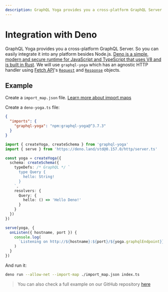 ```yaml
---
description: GraphQL Yoga provides you a cross-platform GraphQL Server. So you can easily integrate it into any platform besides Node.js.
---
```


# Integration with Deno

GraphQL Yoga provides you a cross-platform GraphQL Server. So you can easily integrate it into any platform besides Node.js.
[Deno is a simple, modern and secure runtime for JavaScript and TypeScript that uses V8 and is built in Rust](https://deno.land/).
We will use `graphql-yoga` which has an agnostic HTTP handler using [Fetch API](https://developer.mozilla.org/en-US/docs/Web/API/Fetch_API/Using_Fetch)'s [`Request`](https://developer.mozilla.org/en-US/docs/Web/API/Request) and [`Response`](https://developer.mozilla.org/en-US/docs/Web/API/Response) objects.

## Example

Create a `import_map.json` file. [Learn more about import maps](https://deno.land/manual/basics/import_maps)

Create a `deno-yoga.ts` file:

```json filename="import_map.json" {3}
{
  "imports": {
    "graphql-yoga": "npm:graphql-yoga@^3.7.3"
  }
}
```

```ts filename="deno-yoga.ts"
import { createYoga, createSchema } from 'graphql-yoga'
import { serve } from 'https://deno.land/std@0.157.0/http/server.ts'

const yoga = createYoga({
  schema: createSchema({
    typeDefs: /* GraphQL */ `
      type Query {
        hello: String!
      }
    `,
    resolvers: {
      Query: {
        hello: () => 'Hello Deno!'
      }
    }
  })
})

serve(yoga, {
  onListen({ hostname, port }) {
    console.log(
      `Listening on http://${hostname}:${port}/${yoga.graphqlEndpoint}}`
    )
  }
})
```

And run it:

```bash
deno run --allow-net --import-map ./import_map.json index.ts
```

> You can also check a full example on our GitHub repository [here](https://github.com/dotansimha/graphql-yoga/tree/v3/examples/deno)

